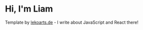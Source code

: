 # Hi, I'm Liam

Template by [lekoarts.de](https://www.lekoarts.de?utm_source=cara&utm_medium=Starter) - I write about JavaScript and React there!
